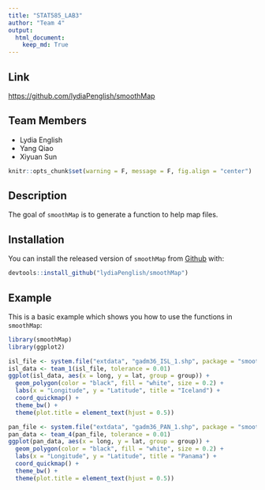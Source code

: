 ```yaml
---
title: "STAT585_LAB3"
author: "Team 4"
output:
  html_document:
    keep_md: True
---
```


## Link
[https://github.com/lydiaPenglish/smoothMap](https://github.com/lydiaPenglish/smoothMap)

## Team Members
- Lydia English
- Yang Qiao
- Xiyuan Sun

```r
knitr::opts_chunk$set(warning = F, message = F, fig.align = "center")
```

## Description
The goal of `smoothMap` is to generate a function to help map files.

## Installation
You can install the released version of `smoothMap` from [Github](https://github.com/lydiaPenglish/smoothMap) with:
``` r
devtools::install_github("lydiaPenglish/smoothMap")
```

## Example
This is a basic example which shows you how to use the functions in `smoothMap`:

```r
library(smoothMap)
library(ggplot2)

isl_file <- system.file("extdata", "gadm36_ISL_1.shp", package = "smoothMap")
isl_data <- team_1(isl_file, tolerance = 0.01)
ggplot(isl_data, aes(x = long, y = lat, group = group)) +
  geom_polygon(color = "black", fill = "white", size = 0.2) +
  labs(x = "Longitude", y = "Latitude", title = "Iceland") +
  coord_quickmap() +
  theme_bw() +
  theme(plot.title = element_text(hjust = 0.5))

pan_file <- system.file("extdata", "gadm36_PAN_1.shp", package = "smoothMap")
pan_data <- team_4(pan_file, tolerance = 0.01)
ggplot(pan_data, aes(x = long, y = lat, group = group)) +
  geom_polygon(color = "black", fill = "white", size = 0.2) +
  labs(x = "Longitude", y = "Latitude", title = "Panama") +
  coord_quickmap() +
  theme_bw() +
  theme(plot.title = element_text(hjust = 0.5))
```
